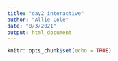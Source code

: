 ```yaml
---
title: "day2_interactive"
author: "Allie Cole"
date: "8/3/2021"
output: html_document
---
```


```r
knitr::opts_chunk$set(echo = TRUE)
```

